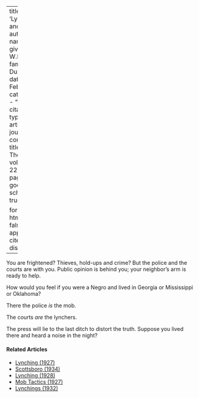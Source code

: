 
---
title: 'Lynchings and Mobs'
author:
  - name:
      given: W.E.B.
      family: Du Bois
date: Feb. 1921
categories: 
  - ""
citation: 
  type: article-journal
  container-title: The Crisis
  volume: 22
  issue: 4
  page: 149
google-scholar: true

format:
  html:
    toc: false
    appendix-cite-as: display
---



You are frightened? Thieves, hold-ups and crime? But the police and the courts are with you. Public opinion is behind you; your neighbor's arm is ready to help.

How would you feel if you were a Negro and lived in Georgia or Mississippi or Oklahoma?

There the police *is* the mob. 

The courts *are* the lynchers. 

The press will lie to the last ditch to distort the truth. Suppose you lived there and heard a noise in the night?

<!-- Similar articles start here -->
<div  class="clear-wrap"></div>

#### Related Articles

* [Lynching (1927)](/Volumes/33/04/lynching.html)
* [Scottsboro (1934)](/Volumes/41/01/scottsboro.html)
* [Lynching (1928)](/Volumes/35/09/lynching.html)
* [Mob Tactics (1927)](/Volumes/34/06/mob_tactics.html)
* [Lynchings (1932)](/Volumes/39/02/lynchings.html)

<!-- Similar articles end here -->